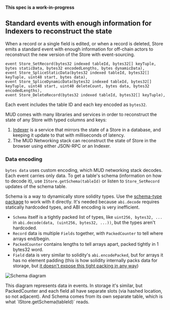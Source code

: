 
**This spec is a work-in-progress**

## Standard events with enough information for Indexers to reconstruct the state

When a record or a single field is edited, or when a record is deleted, Store emits a standard event with enough information for off-chain actors to reconstruct the new version of the Store with event-sourcing.

```solidity
event Store_SetRecord(bytes32 indexed tableId, bytes32[] keyTuple, bytes staticData, bytes32 encodedLengths, bytes dynamicData),
event Store_SpliceStaticData(bytes32 indexed tableId, bytes32[] keyTuple, uint48 start, bytes data),
event Store_SpliceDynamicData(bytes32 indexed tableId, bytes32[] keyTuple, uint48 start, uint40 deleteCount, bytes data, bytes32 encodedLengths),
event Store_DeleteRecord(bytes32 indexed tableId, bytes32[] keyTuple),
```

Each event includes the table ID and each key encoded as `bytes32`.

MUD comes with many libraries and services in order to reconstruct the state of any Store with typed columns and keys:

1. [Indexer](../indexer) is a service that mirrors the state of a Store in a database, and keeping it update to that with milliseconds of latency.
2. The MUD Networking stack can reconstruct the state of Store in the browser using either JSON-RPC or an Indexer.

### Data encoding

`bytes data` uses custom encoding, which MUD networking stack decodes.
Each event carries only data. To get a table's schema (information on how to decode it), use `IStore.getSchema(tableId)` or listen to `Store_SetRecord` updates of the schema table.

Schema is a way to dynamically store solidity types.
Use the [schema-type package](https://github.com/latticexyz/mud/tree/main/packages/schema-type) to work with it directly.
It's needed because `abi.decode` requires statically hardcoded types, and ABI encoding is very inefficient.

- `Schema` itself is a tightly packed list of types, like `uint256, bytes32, ...` in `abi.decode(data, (uint256, bytes32, ...))`, but the types aren't hardcoded.
- `Record` data is multiple `Fields` together, with `PackedCounter` to tell where arrays end/begin.
- `PackedCounter` contains lengths to tell arrays apart, packed tightly in 1 bytes32 word.
- `Field` data is very similar to solidity's `abi.encodePacked`, but for arrays it has no element padding (this is how solidity internally packs data for storage, but [it doesn't expose this tight packing in any way](https://github.com/ethereum/solidity/issues/8441))

![Schema diagram](./schema.png)

<Aside emoji="ℹ️">
  This diagram represents data in events. In storage it's similar, but PackedCounter and each field all have separate
  slots (via hashed location, so not adjacent). And Schema comes from its own separate table, which is what
  `IStore.getSchema(tableId)` reads.
</Aside>
